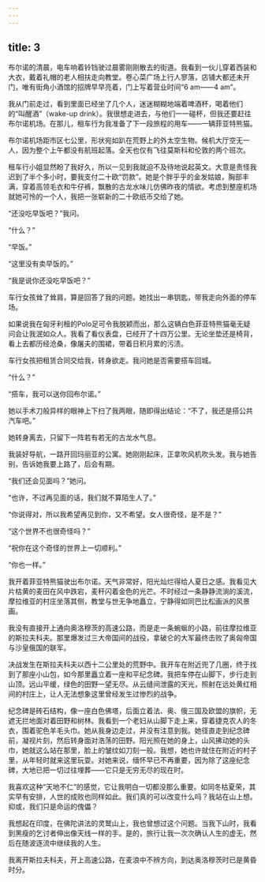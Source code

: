 ```yaml
---
---
---
```

title: 3
---




布尔诺的清晨，电车响着铃铛驶过晨雾刚刚散去的街道。我看到一伙儿穿着西装和大衣，戴着礼帽的老人相扶走向教堂。卷心菜广场上行人寥落，店铺大都还未开门，唯有街角小酒馆的招牌早早亮着，门上写着营业时间“6 am——4 am”。

我从门前走过，看到里面已经坐了几个人，迷迷糊糊地端着啤酒杯，喝着他们的“叫醒酒”（wake-up drink）。我很想走进去，与他们一一碰杯，但我还要赶往布尔诺机场。在那儿，租车行为我准备了下一段旅程的用车——一辆菲亚特熊猫。

布尔诺机场距市区七公里，形状宛如趴在荒野上的外太空生物。候机大厅空无一人，因为整个上午都没有航班起落。全天也仅有飞往莫斯科和伦敦的两个班次。

租车行小姐显然盼了我好久，所以一见到我就迫不及待地说起英文。大意是责怪我迟到了半个多小时，要我支付二十欧“罚款”。她是个胖乎乎的金发姑娘，胸部丰满，穿着高领毛衣和牛仔裤，飘散的古龙水味儿仿佛昨夜的情欲。考虑到整座机场就她可怜的一个人，我把一张崭新的二十欧纸币交给了她。

“还没吃早饭吧？”我问。

“什么？”

“早饭。”

“这里没有卖早饭的。”

“我是说你还没吃早饭吧？”

车行女孩耸了耸肩，算是回答了我的问题。她找出一串钥匙，带我走向外面的停车场。

如果说我在匈牙利租的Polo足可令我脱颖而出，那么这辆白色菲亚特熊猫毫无疑问会让我泯如众人。我看了看仪表盘，已经开了十四万公里。无论坐垫还是椅背，看上去都历经沧桑，像屠夫的围裙，带着日积月累的污渍。

车行女孩把租赁合同交给我，转身欲走。我问她是否需要搭车回城。

“什么？”

“搭车，我可以送你回布尔诺。”

她以手术刀般异样的眼神上下扫了我两眼，随即得出结论：“不了，我还是搭公共汽车吧。”

她转身离去，只留下一阵若有若无的古龙水气息。

我装好导航，一路开回玛丽亚的公寓。她刚刚起床，正拿吹风机吹头发。我与她告别，告诉她我要上路了，后会有期。

“我们还会见面吗？”她问。

“也许，不过再见面的话，我们就不算陌生人了。”

“你说得对，所以我希望再见到你，又不希望。女人很奇怪，是不是？”

“这个世界不也很奇怪吗？”

“祝你在这个奇怪的世界上一切顺利。”

“你也一样。”

我开着菲亚特熊猫驶出布尔诺。天气非常好，阳光灿烂得给人夏日之感。我看见大片枯黄的麦田在风中跌宕，麦秆闪着金色的光芒。不时经过一条静静流淌的溪流，摩拉维亚的村庄坐落其侧，教堂与世无争地矗立，宁静得如同巴比松画派的风景画。

我没有直接开上通向奥洛穆茨的高速公路，而是走一条蜿蜒的小路，前往摩拉维亚的斯拉夫科夫。那里爆发过三大帝国间的战役，拿破仑的大军最终击败了奥匈帝国与沙皇俄国的联军。

决战发生在斯拉夫科夫以西十二公里处的荒野中。我开车在附近兜了几圈，终于找到了那座小山包，如今那里矗立着一座和平纪念碑。我把车停在山脚下，步行走到山顶。远山平缓，绿色的田野一望无尽。从云缝间泄露的天光，照射在远处黄红相间的村庄上，让人无法想象这里曾经发生过惨烈的战争。

纪念碑是砖石结构，像一座白色佛塔，后面立着法、奥、俄三国及欧盟的旗帜，无遮无拦地面对着田野和树林。我看到一个老妇从山脚下走上来，穿着捷克农人的冬衣，围着驼色羊毛头巾。她从我身边走过，并没有注意到我。她径直走到纪念碑前，凝视片刻，然后转身面对浩荡的田野。阳光照在她的身上，山风拂动她的头巾，她就这么站在那里，脸上的皱纹如刀刻一般。我想，她也许就住在附近的村子里，从年轻时就来这里玩耍。对她来说，缅怀早已不再重要，因为除了这座纪念碑，大地已把一切过往埋葬——它只是无穷无尽的现在时。

我喜欢这种“天地不仁”的感觉，它让我明白一切都没那么重要。如同冬枯夏荣，其实早有安排，人世的成败也同样如此。我们真的可以改变什么吗？我站在山上想。抑或，我们只是命运的傀儡？

我想起在印度，在佛陀讲法的灵鹫山上，我也曾想过这个问题。当我下山时，我看到黑瘦的乞讨者伸出像天线一样的手。是的，旅行让我一次次确认人生的虚无，然后在随波逐流中继续我的人生。

我离开斯拉夫科夫，开上高速公路，在麦浪中不辨方向，到达奥洛穆茨时已是黄昏时分。